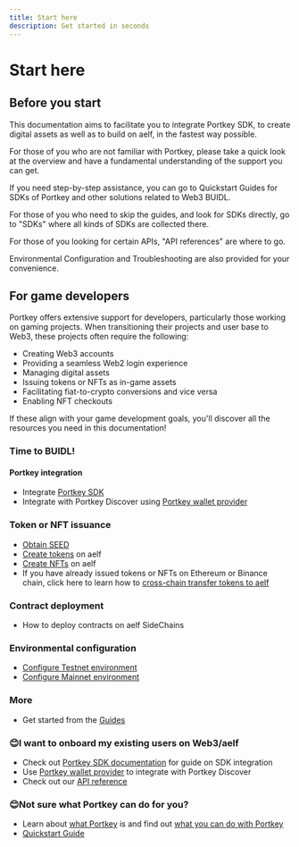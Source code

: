 ```yaml
---
title: Start here
description: Get started in seconds
---
```


# Start here

## Before you start

This documentation aims to facilitate you to integrate Portkey SDK, to create digital assets as well as to build on aelf, in the fastest way possible.  

For those of you who are not familiar with Portkey, please take a quick look at the overview and have a fundamental understanding of the support you can get.  

If you need step-by-step assistance, you can go to Quickstart Guides for SDKs of Portkey and other solutions related to Web3 BUIDL.  

For those of you who need to skip the guides, and look for SDKs directly, go to "SDKs" where all kinds of SDKs are collected there.

For those of you looking for certain APIs, "API references" are where to go.

Environmental Configuration and Troubleshooting are also provided for your convenience.

## For game developers

Portkey offers extensive support for developers, particularly those working on gaming projects. When transitioning their projects and user base to Web3, these projects often require the following:

- Creating Web3 accounts
- Providing a seamless Web2 login experience
- Managing digital assets
- Issuing tokens or NFTs as in-game assets
- Facilitating fiat-to-crypto conversions and vice versa 
- Enabling NFT checkouts

If these align with your game development goals, you'll discover all the resources you need in this documentation!

### Time to BUIDL!

#### Portkey integration

- Integrate [Portkey SDK](docs/SDKs/SDKs.mdx)
- Integrate with Portkey Discover using [Portkey wallet provider](docs/QuickStartGuides/PortkeyWalletProviderGuides/PortkeyWalletProviderGuides.mdx)

### Token or NFT issuance

- [Obtain SEED](docs/QuickStartGuides/LaunchTokenAndNFTCollection/ObtainSEED.mdx)
- [Create tokens](docs/QuickStartGuides/LaunchTokenAndNFTCollection/CreateTokens.mdx) on aelf
- [Create NFTs](docs/QuickStartGuides/LaunchTokenAndNFTCollection/CreateNFTs.mdx) on aelf
- If you have already issued tokens or NFTs on Ethereum or Binance chain, click here to learn how to [cross-chain transfer tokens to aelf](docs/SDKs/UISDK/TypeScript/Document/TokenNFTTransfer.mdx)

### Contract deployment

- How to deploy contracts on aelf SideChains

### Environmental configuration

- [Configure Testnet environment](docs/EnvironmentalConfiguration.mdx)
- [Configure Mainnet environment](docs/EnvironmentalConfiguration.mdx)

### More

- Get started from the [Guides](docs/QuickStartGuides/quick-start.mdx)

### 😊I want to onboard my existing users on Web3/aelf

- Check out [Portkey SDK documentation](docs/SDKs/SDKs.mdx) for guide on SDK integration
- Use [Portkey wallet provider](docs/QuickStartGuides/PortkeyWalletProviderGuides/PortkeyWalletProviderGuides.mdx) to integrate with Portkey Discover
- Check out our [API reference](docs/APIReference/APIReference.mdx)

### 😊Not sure what Portkey can do for you?

- Learn about [what Portkey](docs/OverviewPortkey/what-is-portkey.mdx) is and find out [what you can do with Portkey](docs/OverviewPortkey/what-is-portkey.mdx)
- [Quickstart Guide](docs/QuickStartGuides/quick-start.mdx)

